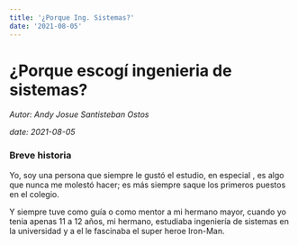 ```yaml
---
title: '¿Porque Ing. Sistemas?'
date: '2021-08-05'
---
```


# ¿Porque escogí ingenieria de sistemas?

_Autor: Andy Josue Santisteban Ostos_

_date: 2021-08-05_

### Breve historia

Yo, soy una persona que siempre le gustó el estudio, en especial , es algo que nunca me molestó hacer; es más siempre saque los primeros puestos en el colegio.

Y siempre tuve como guía o como mentor a mi hermano mayor, cuando yo tenia apenas 11 a 12 años, mi hermano, estudiaba ingeniería de sistemas en la universidad y a el le fascinaba el super heroe Iron-Man.

